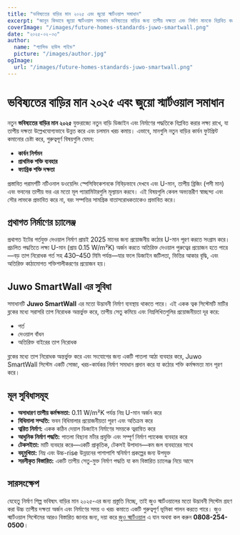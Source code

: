 ```yaml
---
title: "ভবিষ্যতের বাড়ির মান ২০২৫ এবং জুয়ো স্মার্টওয়াল সমাধান"
excerpt: "জানুন কিভাবে জুয়ো স্মার্টওয়াল সমাধান ভবিষ্যতের বাড়ির জন্য তাপীয় দক্ষতা এবং নির্মাণ মানকে বিপ্লবিত করে।"
coverImage: "/images/future-homes-standards-juwo-smartwall.png"
date: "২০২৫-০২-০৩"
author:
  name: "প্যাসিভ হাউস গাইড"
  picture: "/images/author.jpg"
ogImage:
  url: "/images/future-homes-standards-juwo-smartwall.png"
---
```


# ভবিষ্যতের বাড়ির মান ২০২৫ এবং জুয়ো স্মার্টওয়াল সমাধান

নতুন **ভবিষ্যতের বাড়ির মান ২০২৫** যুক্তরাজ্যে নতুন বাড়ি ডিজাইন এবং নির্মাণের পদ্ধতিকে বিপ্লবিত করার লক্ষ্য রাখে, যা তাপীয় দক্ষতা উল্লেখযোগ্যভাবে উন্নত করে এবং চলমান খরচ কমায়। এভাবে, মানগুলি নতুন বাড়ির কার্বন ফুটপ্রিন্ট কমানোর চেষ্টা করে, গুরুত্বপূর্ণ বিষয়গুলি যেমন:

- **কার্বন নির্গমন**
- **প্রাথমিক শক্তি ব্যবহার**
- **ফ্যাব্রিক শক্তি দক্ষতা**

প্রস্তাবিত পরামর্শটি নটিওনাল ডওয়েলিং স্পেসিফিকেশনকে নিবিড়ভাবে দেখবে এবং U-মান, তাপীয় ব্রিজিং (পসী মান) এবং ভবনের তাপীয় ভর এর মতো মূল প্যারামিটারগুলি মূল্যায়ন করবে। এই বিষয়গুলি কেবল অভ্যন্তরীণ স্বাচ্ছন্দ্য এবং সৌর লাভকে প্রভাবিত করে না, বরং সম্পত্তির সামগ্রিক বাতাসরোধকতাকেও প্রভাবিত করে।

## প্রথাগত নির্মাণের চ্যালেঞ্জ

প্রথাগত ইটের গর্তযুক্ত দেওয়াল নির্মাণ প্রায়ই 2025 মানের জন্য প্রয়োজনীয় কঠোর U-মান পূরণ করতে সংগ্রাম করে। প্রচলিত পদ্ধতিতে লক্ষ্য U-মান (প্রায় 0.15 W/m²K) অর্জন করতে অতিরিক্ত দেওয়াল পুরুত্বের প্রয়োজন হতে পারে—বড় তাপ নিরোধক গর্ত সহ 430–450 মিমি পর্যন্ত—যার ফলে ডিজাইন জটিলতা, ভিত্তির আকার বৃদ্ধি, এবং অতিরিক্ত কাঠামোগত শক্তিশালীকরণের প্রয়োজন হয়।

## Juwo SmartWall এর সুবিধা

সমাধানটি **Juwo SmartWall** এর মতো উদ্ভাবনী নির্মাণ ব্যবস্থায় থাকতে পারে। এই একক ত্বক সিস্টেমটি মাটির ব্লকের মধ্যে সরাসরি তাপ নিরোধক অন্তর্ভুক্ত করে, তাপীয় সেতু কমিয়ে এবং নিম্নলিখিতগুলির প্রয়োজনীয়তা দূর করে:

- গর্ত
- দেওয়াল বাঁধন
- অতিরিক্ত বাইরের তাপ নিরোধক

ব্লকের মধ্যে তাপ নিরোধক অন্তর্ভুক্ত করে এবং সংযোগের জন্য একটি পাতলা আঠা ব্যবহার করে, Juwo SmartWall সিস্টেম একটি সোজা, খরচ-কার্যকর নির্মাণ সমাধান প্রদান করে যা কঠোর শক্তি কর্মক্ষমতা মান পূরণ করে।

## মূল সুবিধাসমূহ

- **অসাধারণ তাপীয় কর্মক্ষমতা:** 0.11 W/m²K পর্যন্ত নিম্ন U-মান অর্জন করে
- **বিধিমালা সম্মতি:** ভবন বিধিমালার প্রয়োজনীয়তা পূরণ এবং অতিক্রম করে
- **ত্বরিত নির্মাণ:** একক কঠিন দেয়াল ডিজাইন নির্মাণের সময়কে ত্বরান্বিত করে
- **আধুনিক নির্মাণ পদ্ধতি:** পাতলা বিছানা মর্টার প্রযুক্তি এবং সম্পূর্ণ নির্মাণ প্যাকেজ ব্যবহার করে
- **টেকসইতা:** মাটি ব্যবহার করে—একটি প্রাকৃতিক, টেকসই উপাদান—কম জল ব্যবহারের সাথে
- **বহুমুখিতা:** নিম্ন এবং উচ্চ-rise উন্নয়নের পাশাপাশি স্বনির্মাণ প্রকল্পের জন্য উপযুক্ত
- **সরলীকৃত বিস্তারিত:** একটি তাপীয় সেতু-মুক্ত নির্মাণ পদ্ধতি যা কম বিস্তারিত চ্যালেঞ্জ নিয়ে আসে

## সারসংক্ষেপ

যেহেতু নির্মাণ শিল্প ভবিষ্যৎ বাড়ির মান ২০২৫-এর জন্য প্রস্তুতি নিচ্ছে, তাই জুও স্মার্টওয়ালের মতো উদ্ভাবনী সিস্টেম গ্রহণ করা উচ্চ তাপীয় দক্ষতা অর্জন এবং নির্মাণের সময় ও খরচ কমাতে একটি গুরুত্বপূর্ণ ভূমিকা পালন করতে পারে। জুও স্মার্টওয়াল সিস্টেমের আরও বিস্তারিত জানার জন্য, দয়া করে [জুও স্মার্টওয়াল](http://www.Juwo-SmartWall.co.uk) এ যান অথবা কল করুন **0808-254-0500**।